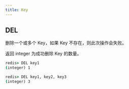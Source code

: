 ```yaml
---
title: Key
---
```


## DEL

删除一个或多个 Key，如果 Key 不存在，则此次操作会失败。

返回 integer 为成功删除 Key 的数量。

```cmd
redis> DEL key1
(integer) 1
```

```cmd
redis> DEL key1, key2, key3
(integer) 3
```
